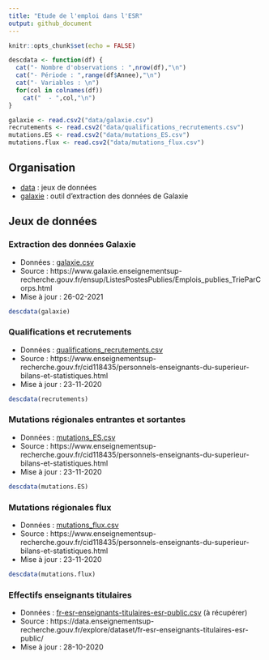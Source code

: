 ```yaml
---
title: "Etude de l'emploi dans l'ESR"
output: github_document
---
```


```r
knitr::opts_chunk$set(echo = FALSE)

descdata <- function(df) {
  cat("- Nombre d'observations : ",nrow(df),"\n")
  cat("- Période : ",range(df$Annee),"\n")
  cat("- Variables : \n")
  for(col in colnames(df))
    cat("  - ",col,"\n")
}

galaxie <- read.csv2("data/galaxie.csv")
recrutements <- read.csv2("data/qualifications_recrutements.csv")
mutations.ES <- read.csv2("data/mutations_ES.csv")
mutations.flux <- read.csv2("data/mutations_flux.csv")
```

## Organisation

- [data](data/) : jeux de données
- [galaxie](galaxie/) : outil d'extraction des données de Galaxie

## Jeux de données 

### Extraction des données Galaxie

- Données : [galaxie.csv](data/galaxie.csv) 
- Source : https://www.galaxie.enseignementsup-recherche.gouv.fr/ensup/ListesPostesPublies/Emplois_publies_TrieParCorps.html
- Mise à jour : 26-02-2021
```r
descdata(galaxie)
```

### Qualifications et recrutements

- Données : [qualifications_recrutements.csv](data/qualifications_recrutements.csv) 
- Source : https://www.enseignementsup-recherche.gouv.fr/cid118435/personnels-enseignants-du-superieur-bilans-et-statistiques.html
- Mise à jour : 23-11-2020
```r
descdata(recrutements)
```

### Mutations régionales entrantes et sortantes

- Données : [mutations_ES.csv](data/mutations_ES.csv) 
- Source : https://www.enseignementsup-recherche.gouv.fr/cid118435/personnels-enseignants-du-superieur-bilans-et-statistiques.html
- Mise à jour : 23-11-2020
```r
descdata(mutations.ES)
```

### Mutations régionales flux

- Données : [mutations_flux.csv](data/mutations_flux.csv) 
- Source : https://www.enseignementsup-recherche.gouv.fr/cid118435/personnels-enseignants-du-superieur-bilans-et-statistiques.html
- Mise à jour : 23-11-2020
```r
descdata(mutations.flux)
```

### Effectifs enseignants titulaires

- Données : [fr-esr-enseignants-titulaires-esr-public.csv](https://data.enseignementsup-recherche.gouv.fr/explore/dataset/fr-esr-enseignants-titulaires-esr-public/download/?format=csv&timezone=Europe/Berlin&lang=fr&use_labels_for_header=true&csv_separator=%3B) (à récupérer)
- Source : https://data.enseignementsup-recherche.gouv.fr/explore/dataset/fr-esr-enseignants-titulaires-esr-public/
- Mise à jour : 28-10-2020
